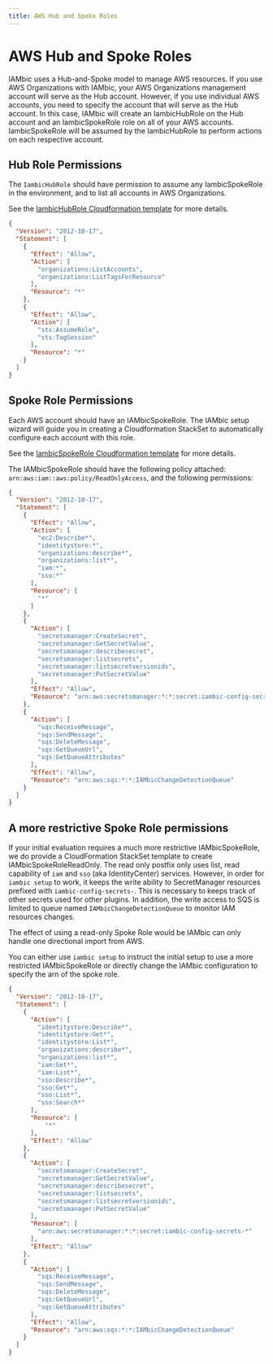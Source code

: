 ```yaml
---
title: AWS Hub and Spoke Roles
---
```


# AWS Hub and Spoke Roles

IAMbic uses a Hub-and-Spoke model to manage AWS resources. If you use AWS Organizations with IAMbic,
your AWS Organizations management account will serve as the Hub account. However, if you use individual AWS accounts,
you need to specify the account that will serve as the Hub account. In this case, IAMbic will create an
IambicHubRole on the Hub account and an IambicSpokeRole role on all of your AWS accounts. IambicSpokeRole will be
assumed by the IambicHubRole to perform actions on each respective account.

## Hub Role Permissions

The `IambicHubRole` should have permission to assume any IambicSpokeRole
in the environment, and to list all accounts in AWS Organizations.

See the [IambicHubRole Cloudformation template](https://github.com/noqdev/iambic/blob/main/iambic/plugins/v0_1_0/aws/cloud_formation/templates/IambicHubRole.yml)
for more details.

```json
{
  "Version": "2012-10-17",
  "Statement": [
    {
      "Effect": "Allow",
      "Action": [
        "organizations:ListAccounts",
        "organizations:ListTagsForResource"
      ],
      "Resource": "*"
    },
    {
      "Effect": "Allow",
      "Action": [
        "sts:AssumeRole",
        "sts:TagSession"
      ],
      "Resource": "*"
    }
  ]
}
```

## Spoke Role Permissions

Each AWS account should have an IAMbicSpokeRole.
The IAMbic setup wizard will guide you in creating a Cloudformation StackSet to automatically configure each
account with this role.

See the [IambicSpokeRole Cloudformation template](https://github.com/noqdev/iambic/blob/main/iambic/plugins/v0_1_0/aws/cloud_formation/templates/IambicSpokeRole.yml)
for more details.

The IAMbicSpokeRole should have the following policy attached: `arn:aws:iam::aws:policy/ReadOnlyAccess`,
and the following permissions:


```json
{
  "Version": "2012-10-17",
  "Statement": [
    {
      "Effect": "Allow",
      "Action": [
        "ec2:Describe*",
        "identitystore:*",
        "organizations:describe*",
        "organizations:list*",
        "iam:*",
        "sso:*"
      ],
      "Resource": [
        "*"
      ]
    },
    {
      "Action": [
        "secretsmanager:CreateSecret",
        "secretsmanager:GetSecretValue",
        "secretsmanager:describesecret",
        "secretsmanager:listsecrets",
        "secretsmanager:listsecretversionids",
        "secretsmanager:PutSecretValue"
      ],
      "Effect": "Allow",
      "Resource": "arn:aws:secretsmanager:*:*:secret:iambic-config-secrets-*"
    },
    {
      "Action": [
        "sqs:ReceiveMessage",
        "sqs:SendMessage",
        "sqs:DeleteMessage",
        "sqs:GetQueueUrl",
        "sqs:GetQueueAttributes"
      ],
      "Effect": "Allow",
      "Resource": "arn:aws:sqs:*:*:IAMbicChangeDetectionQueue"
    }
  ]
}
```

## A more restrictive Spoke Role permissions

If your initial evaluation requires a much more restrictive IAMbicSpokeRole, we do provide a CloudFormation
StackSet template to create IAMbicSpokeRoleReadOnly. The read only postfix only uses list, read capability of
`iam` and `sso` (aka IdentityCenter) services. However, in order for `iambic setup` to work, it keeps the
write ability to SecretManager resources prefixed with `iambic-config-secrets-`. This is necessary to keeps
track of other secrets used for other plugins. In addition, the write access to SQS is limited to queue
named `IAMbicChangeDetectionQueue` to monitor IAM resources changes.

The effect of using a read-only Spoke Role would be IAMbic can only handle one directional import from AWS.

You can either use `iambic setup` to instruct the initial setup to use a more restricted IAMbicSpokeRole or
directly change the IAMbic configuration to specify the arn of the spoke role.

```json
{
  "Version": "2012-10-17",
  "Statement": [
    {
      "Action": [
        "identitystore:Describe*",
        "identitystore:Get*",
        "identitystore:List*",
        "organizations:describe*",
        "organizations:list*",
        "iam:Get*",
        "iam:List*",
        "sso:Describe*",
        "sso:Get*",
        "sso:List*",
        "sso:Search*"
      ],
      "Resource": [
          "*"
      ],
      "Effect": "Allow"
    },
    {
      "Action": [
        "secretsmanager:CreateSecret",
        "secretsmanager:GetSecretValue",
        "secretsmanager:describesecret",
        "secretsmanager:listsecrets",
        "secretsmanager:listsecretversionids",
        "secretsmanager:PutSecretValue"
      ],
      "Resource": [
        "arn:aws:secretsmanager:*:*:secret:iambic-config-secrets-*"
      ],
      "Effect": "Allow"
    },
    {
      "Action": [
        "sqs:ReceiveMessage",
        "sqs:SendMessage",
        "sqs:DeleteMessage",
        "sqs:GetQueueUrl",
        "sqs:GetQueueAttributes"
      ],
      "Effect": "Allow",
      "Resource": "arn:aws:sqs:*:*:IAMbicChangeDetectionQueue"
    }
  ]
}
```